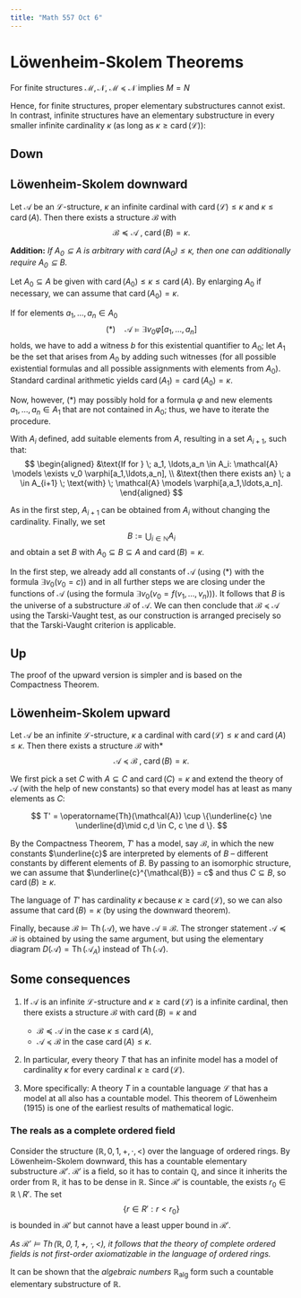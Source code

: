 ```yaml
---
title: "Math 557 Oct 6"
---
```


# Löwenheim-Skolem Theorems

::: {#exr-}
For finite structures $\mathcal{M}, \mathcal{N}$, $\mathcal{M} \preceq \mathcal{N}$ implies $M=N$
:::

Hence, for finite structures, proper elementary substructures cannot exist. In contrast, infinite structures have an elementary substructure in every smaller infinite cardinality $\kappa$ (as long as $\kappa \ge \operatorname{card}(\mathcal{L})$):


## Down 

::: {#thm-ls-down}
## Löwenheim-Skolem downward

Let $\mathcal{A}$ be an $\mathcal{L}$-structure, $\kappa$ an infinite cardinal with $\operatorname{card}(\mathcal{L}) \le \kappa$ and $\kappa \le \operatorname{card}(A)$. Then there exists a structure $\mathcal{B}$ with
$$
\mathcal{B} \preceq  \mathcal{A} \; , \; \operatorname{card}(B) = \kappa.
$$

**Addition:** *If $A_0 \subseteq A$ is arbitrary with $\operatorname{card}(A_0) \le \kappa$, then one can additionally require $A_0 \subseteq B$.*
:::

::: {.proof}
Let $A_0 \subseteq A$ be given with $\operatorname{card}(A_0) \le \kappa \le \operatorname{card}(A)$. By enlarging $A_0$ if necessary, we can assume that $\operatorname{card}(A_0) = \kappa$.

If for elements $a_1,\ldots,a_n \in A_0$
$$
(*) \quad \mathcal{A} \models \exists v_0 \varphi[a_1,\ldots,a_n]
$$
holds, we have to add a witness $b$ for this existential quantifier to $A_0$; let $A_1$ be the set that arises from $A_0$ by adding such witnesses (for all possible existential formulas and all possible assignments with elements from $A_0$).
Standard cardinal arithmetic yields $\operatorname{card}(A_1) = \operatorname{card}(A_0) = \kappa$.

Now, however, $(*)$ may possibly hold for a formula $\varphi$ and new elements $a_1,\ldots,a_n \in A_1$ that are not contained in $A_0$; thus, we have to iterate the procedure.

With $A_i$ defined, add suitable elements from $A$, resulting in a set $A_{i+1}$, such that:
$$
\begin{aligned}
&\text{If for } \; a_1, \ldots,a_n \in A_i: \mathcal{A} \models \exists v_0 \varphi[a_1,\ldots,a_n], \\
&\text{then there exists an} \; a \in A_{i+1} \; \text{with} \; \mathcal{A} \models  \varphi[a,a_1,\ldots,a_n].
\end{aligned}
$$

As in the first step, $A_{i+1}$ can be obtained from $A_i$ without changing the cardinality. Finally, we set
$$
B:=  \bigcup_{i \in \mathbb{N}} A_i
$$
and obtain a set $B$ with $A_0 \subseteq B \subseteq A$ and $\operatorname{card}(B) = \kappa$.

In the first step, we already add all constants of $\mathcal{A}$ (using $(*)$ with the formula $\exists v_0 (v_0 = c)$) and in all further steps we are closing under the functions of $\mathcal{A}$ (using the formula $\exists v_0 (v_0 = f(v_1,\ldots,v_n))$). It follows that  $B$ is the universe of a substructure $\mathcal{B}$ of $\mathcal{A}$. We can then conclude that $\mathcal{B} \preceq  \mathcal{A}$ using the Tarski-Vaught test, as our construction is arranged precisely so that the Tarski-Vaught criterion is applicable.
:::



## Up 

The proof of the upward version is simpler and is based on the Compactness Theorem.

::: {#thm-ls-up}
## Löwenheim-Skolem upward

Let $\mathcal{A}$ be an infinite $\mathcal{L}$-structure, $\kappa$ a cardinal with $\operatorname{card}(\mathcal{L}) \le \kappa$ and $\operatorname{card}(A) \le \kappa$. Then there exists a structure $\mathcal{B}$ with*
$$
\mathcal{A} \preceq  \mathcal{B} \; , \;  \operatorname{card}(B) = \kappa.
$$
:::

::: {.proof}
We first pick a set $C$ with $A  \subseteq C$ and $\operatorname{card}(C) = \kappa$ and extend the theory of $\mathcal{A}$ (with the help of new constants) so that every model has at least as many elements as $C$:

$$
T' = \operatorname{Th}(\mathcal{A}) \cup \{\underline{c} \ne \underline{d}\mid c,d \in C, c \ne d \}.
$$

By the Compactness Theorem, $T'$ has a model, say $\mathcal{B}$, in which the new constants $\underline{c}$ are interpreted by elements of $B$ – different constants by different elements of $B$. By passing to an isomorphic structure, we can assume that $\underline{c}^{\mathcal{B}} = c$ and thus $C \subseteq B$, so $\operatorname{card}(B) \ge \kappa$.

The language of $T'$ has cardinality $\kappa$ because $\kappa \ge \operatorname{card}(\mathcal{L})$, so we can also assume that $\operatorname{card}(B) = \kappa$ (by using the downward theorem).

Finally, because $\mathcal{B} \models \operatorname{Th}(\mathcal{A})$, we have $\mathcal{A}\equiv \mathcal{B}$. The stronger statement $\mathcal{A} \preceq \mathcal{B}$ is obtained by using the same argument, but using the elementary diagram $D(\mathcal{A}) = \operatorname{Th}(\mathcal{A}_A)$ instead of $\operatorname{Th}(\mathcal{A})$.
:::


## Some consequences

1. If $\mathcal{A}$ is an infinite $\mathcal{L}$-structure and $\kappa \ge \operatorname{card}(\mathcal{L})$ is a infinite cardinal, then there exists a structure $\mathcal{B}$ with $\operatorname{card}(B) = \kappa$ and
   - $\mathcal{B} \preceq \mathcal{A}$ in the case $\kappa \le \operatorname{card}(A)$,
   - $\mathcal{A} \preceq \mathcal{B}$ in the case $\operatorname{card}(A) \le \kappa$.

2. In particular, every theory $T$ that has an infinite model has a model of cardinality $\kappa$ for every cardinal $\kappa \ge \operatorname{card}(\mathcal{L})$.

3. More specifically: A theory $T$ in a countable language $\mathcal{L}$ that has a model at all also has a countable model. This theorem of Löwenheim (1915) is one of the earliest results of mathematical logic.

### The reals as a complete ordered field 

Consider the structure $(\mathbb{R},0,1,+,\cdot, <)$ over the language of ordered rings. By Löwenheim-Skolem downward, this has a countable elementary substructure $\mathcal{R}'$. $\mathcal{R}'$ is a field, so it has to contain $\mathbb{Q}$, and since it inherits the order from $\mathbb{R}$, it has to be dense in $\mathbb{R}$. Since $\mathcal{R}'$ is countable, the exists $r_0 \in \mathbb{R}\setminus R'$. The set
$$
\{ r \in R' : r < r_0\}
$$
is bounded in $\mathcal{R}'$ but cannot have a least upper bound in $\mathcal{R}'$.

*As $\mathcal{R}' \models \operatorname{Th}(\mathbb{R},0,1,+,\cdot, <)$, it follows that the theory of _complete_ ordered fields is not first-order axiomatizable in the language of ordered rings.*

It can be shown that the *algebraic numbers* $\mathbb{R}_{\operatorname{alg}}$ form such a countable elementary substructure of $\mathbb{R}$.